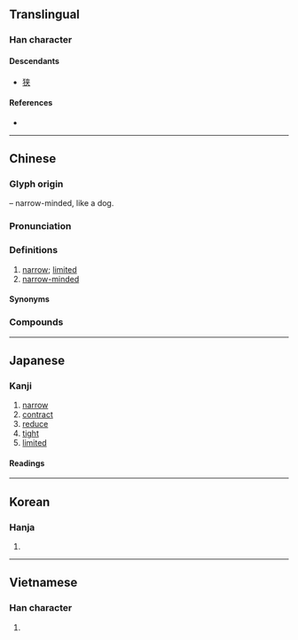 {{also|狭}}
{{character info}}
==Translingual==
{{ja-forms|[[狭]]|[[狭]]|狹}}

===Han character===
{{Han char|rn=94|rad=犬|as=07|sn=10|four=44238|canj=KHKOO|ids=⿰犭夾}}

====Descendants====
* [[狭]]

====References====
* {{Han ref|kx=0711.300|dkj=20428|dj=1123.280|hdz=21348.040|uh=72F9|ud=29433|bh=AF55|bd=44885}}

----

==Chinese==
{{zh-forms|s=狭}}

===Glyph origin===
{{Han etym}}
{{Han compound|犬|alt1=犭|t1=dog|夾|ls=psc|c1=s|c2=p}} – narrow-minded, like a dog.

===Pronunciation===
{{zh-pron
|m=xiá
|m-s=
|c=haap6,gip6
|c-t=
|g=
|h=gd=hiab6
|j=
|mb=hă
|md=
|mn=ml:ha̍p/hia̍p/qz,tp,xm:oe̍h/zz:e̍h
|mn_note=ha̍p - literary; hia̍p/oe̍h/e̍h - vernacular
|mn-t=hiab8/hiêb8/oih8
|mn-t_note=hiab8/hiêb8 - literary (hiêb8 - Chaozhou); oih8 - vernacular
|w=
|x=
|mc=y
|oc=y
|cat=a
}}

===Definitions===
{{zh-hanzi}}

# [[narrow]]; [[limited]]
# [[narrow-minded]]

====Synonyms====
{{zh-dial|窄}}

===Compounds===
{{zh-der|偏狹小器|心胸狹窄|促狹鬼|寬狹|天窄地狹|促狹|偏狹|冤家路狹|相逢狹路|狹斜|狹心症|狷狹|狹窄|狹軌鐵路|狹小|狹路|窄狹|狹隘|狹路相逢|狹義|狹韻|狹長|褊狹|西狹頌|褊狹小器}}

----

==Japanese==
{{ja-kanji forms|狭|狹}}

===Kanji===
{{ja-kanji|grade=|rs=犬07|shin=狭}}

# [[narrow]]
# [[contract]]
# [[reduce]]
# [[tight]]
# [[limited]]

====Readings====
{{ja-readings
|goon=ぎょう<げふ
|kanon=こう<かふ
|kanyoon=きょう<けふ
|kun=せ-, せま-い, せば-, せば-い, せば-まる, せば-める, さ-
}}

----

==Korean==

===Hanja===
{{ko-hanja|hangeul=협|eumhun=|rv=hyeop|mr=hyŏp|y=hyep}}

# {{rfdef|ko|sort=犬07}}

----

==Vietnamese==

===Han character===
{{vi-hantu|hẹp|rs=犬07}}

# {{rfdef|vi|sort=犬07}}